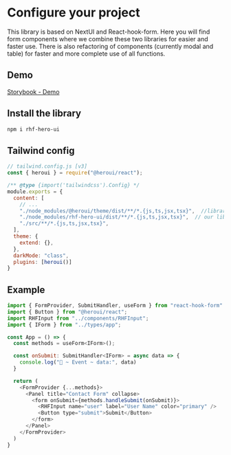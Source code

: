 
<Meta title="Configure your project" />

# Configure your project

This library is based on NextUI and React-hook-form. Here you will find form components where we combine these two libraries for easier and faster use. There is also refactoring of components (currently modal and table) for faster and more complete use of all functions.

## Demo
[Storybook - Demo](https://storybook-rhfnextui.web.app)

## Install the library

```bash
npm i rhf-hero-ui
```

## Tailwind config
```js
// tailwind.config.js [v3]
const { heroui } = require("@heroui/react");

/** @type {import('tailwindcss').Config} */
module.exports = {
  content: [
    // ...
    "./node_modules/@heroui/theme/dist/**/*.{js,ts,jsx,tsx}",  //library base UI
    "./node_modules/rhf-hero-ui/dist/**/*.{js,ts,jsx,tsx}",  // our library
    "./src/**/*.{js,ts,jsx,tsx}",
  ],
  theme: {
    extend: {},
  },
  darkMode: "class",
  plugins: [heroui()]
}
```

## Example 

```js
import { FormProvider, SubmitHandler, useForm } from "react-hook-form"
import { Button } from "@heroui/react";
import RHFInput from "../components/RHFInput";
import { IForm } from "../types/app";

const App = () => {
  const methods = useForm<IForm>();

  const onSubmit: SubmitHandler<IForm> = async data => {
    console.log("🚀 ~ Event ~ data:", data)
  }

  return (
    <FormProvider {...methods}>
      <Panel title="Contact Form" collapse>
        <form onSubmit={methods.handleSubmit(onSubmit)}>
          <RHFInput name="user" label="User Name" color="primary" />
          <Button type="submit">Submit</Button>
        </form>
      </Panel>
    </FormProvider>
  )
}
```

